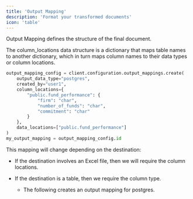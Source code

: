 ```yaml
---
title: 'Output Mapping'
description: 'Format your transformed documents'
icon: 'table'
---
```


Output Mapping defines the structure of the final document.

The column_locations data structure is a dictionary that maps table names to another dictionary, which in turn maps column names to their data types or column locations.

```python output_mapping.py
output_mapping_config = client.configuration.output_mappings.create(
	output_data_type="postgres",
	created_by="user1",
	column_locations={
    	"public.fund_performance": {
        	"firm": "char",
        	"number_of_funds": "char",
        	"commitment": "char"
    	}
	},
	data_locations=["public.fund_performance"]
)
my_output_mapping = output_mapping_config.id
```

This mapping will change depending on the destination:
- If the destination involves an Excel file, then we will require the column locations.

- If the destination is a table, then we require the column type.
    - The following creates an output mapping for postgres. 
